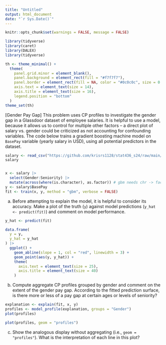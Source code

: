 ```yaml
---
title: "Untitled"
output: html_document
date: "`r Sys.Date()`"
---
```


```r
knitr::opts_chunk$set(warnings = FALSE, message = FALSE)
```
```r
library(tidyverse)
library(caret)
library(DALEX)
library(tidyverse)

th <- theme_minimal() + 
  theme(
    panel.grid.minor = element_blank(),
    panel.background = element_rect(fill = "#f7f7f7"),
    panel.border = element_rect(fill = NA, color = "#0c0c0c", size = 0.6),
    axis.text = element_text(size = 14),
    axis.title = element_text(size = 16),
    legend.position = "bottom"
  )
theme_set(th)
```

[Gender Pay Gap] This problem uses CP profiles to investigate the gender gap in
a Glassdoor dataset of employee salaries. It is helpful to use a model, because
it allows us to control for multiple other factors -- a direct plot of salary
vs. gender could be criticized as not accounting for confounding variables. The
code below trains a gradient boosting machine model on `BasePay` variable
(yearly salary in USD), using all potential predictors in the dataset.
    
```r
salary <- read_csv("https://github.com/krisrs1128/stat436_s24/raw/main/data/Glassdoor%20Gender%20Pay%20Gap.csv")
salary


x <- salary |>
  select(Gender:Seniority) |>
  mutate(across(where(is.character), as.factor)) # gbm needs chr -> factor
y <- salary$BasePay
fit <- train(x, y, method = "gbm", verbose = FALSE)
```

a. Before attempting to explain the model, it is helpful to consider its
accuracy. Make a plot of the truth (`y`) against model predictions (`y_hat <- predict(fit)`) and comment on model performance.

```r
y_hat <- predict(fit)

data.frame(
  y = y,
  y_hat = y_hat
) |>
  ggplot() +
    geom_abline(slope = 1, col = "red", linewidth = 3) +
    geom_point(aes(y, y_hat)) +
    theme(
      axis.text = element_text(size = 25),
      axis.title = element_text(size = 40)
    )
```


b. Compute aggregate CP profiles grouped by gender and comment on the extent
of the gender pay gap. According to the fitted prediction surface, is there
more or less of a pay gap at certain ages or levels of seniority?

```r
explanation <- explain(fit, x, y)
profiles <- model_profile(explanation, groups = "Gender")
plot(profiles)

plot(profiles, geom = "profiles")
```

c. Show the analogous display without aggregating (i.e., `geom = "profiles"`). What is the interpretation of each line in this plot?
